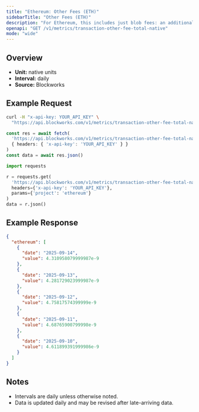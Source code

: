 ```yaml
---
title: "Ethereum: Other Fees (ETH)"
sidebarTitle: "Other Fees (ETH)"
description: "For Ethereum, this includes just blob fees: an additional fee for transactions that post data to \"blobs,\" which are specialized data availability solutions for L2 blockchains."
openapi: "GET /v1/metrics/transaction-other-fee-total-native"
mode: "wide"
---
```


## Overview

- **Unit:** native units
- **Interval:** daily
- **Source:** Blockworks

## Example Request

<CodeGroup>

```bash cURL
curl -H "x-api-key: YOUR_API_KEY" \
  "https://api.blockworks.com/v1/metrics/transaction-other-fee-total-native?project=ethereum"
```

```typescript TypeScript
const res = await fetch(
  'https://api.blockworks.com/v1/metrics/transaction-other-fee-total-native?project=ethereum',
  { headers: { 'x-api-key': 'YOUR_API_KEY' } }
)
const data = await res.json()
```

```python Python
import requests

r = requests.get(
  'https://api.blockworks.com/v1/metrics/transaction-other-fee-total-native',
  headers={'x-api-key': 'YOUR_API_KEY'},
  params={'project': 'ethereum'}
)
data = r.json()
```

</CodeGroup>

## Example Response

```json
{
  "ethereum": [
    {
      "date": "2025-09-14",
      "value": 4.310958079999987e-9
    },
    {
      "date": "2025-09-13",
      "value": 4.281729023999987e-9
    },
    {
      "date": "2025-09-12",
      "value": 4.75817574399999e-9
    },
    {
      "date": "2025-09-11",
      "value": 4.68765900799998e-9
    },
    {
      "date": "2025-09-10",
      "value": 4.611899391999986e-9
    }
  ]
}
```

## Notes
- Intervals are daily unless otherwise noted.
- Data is updated daily and may be revised after late-arriving data.